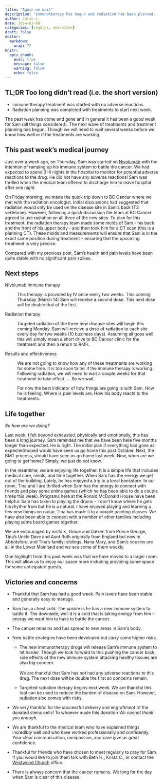 ```yaml
---
title: "Again we wait"
description: "Immunotherapy has begun and radiation has been planned.  "
author: Colin C.
date: 2024-03-08
categories: [regular, new-sites]
draft: false
editor: 
  markdown: 
    wrap: 72
knitr: 
  opts_chunk: 
    eval: true
    message: false
    warning: false
    echo: false
---
```


::: {.callout-note icon="false"}
## TL;DR [Too long didn't read (i.e. the short version)]{.small}

-   Immune therapy treatment was started with no adverse reactions.
-   Radiation planning was completed with treatments to start next week.
:::

The past week has come and gone and in general it has been a good week
for Sam (all things considered). The next wave of treatments and
treatment planning has begun. Though we will need to wait several weeks
before we know how well or if the treatments are working.

## This past week's medical journey

Just over a week ago, on Thursday, Sam was started on
[Nivolumab](http://www.bccancer.bc.ca/drug-database-site/Drug%20Index/Nivolumab_handout.pdf)
with the intention of ramping up his immune system to battle the cancer.
We had expected to spend 3-4 nights in the hospital to monitor for
potential adverse reactions to the drug. He did not have any adverse
reactions! Sam was thrilled when the medical team offered to discharge
him to leave hospital after one night.

On Friday morning, we made the quick trip down to BC Cancer where we met
with the radiation oncologist. Initial discussions had suggested that
radiation would only be used on the disease site in Sam's back (T3
vertebrae). However, following a quick discussion the team at BC Cancer
agreed to use radiation on all three of the new sites. To plan for this
treatment, the radiation therapy team made some molds of Sam - his back
and the front of his upper body - and then took him for a CT scan (this
is a planning CT). These molds and measurements will ensure that Sam is
in the exact same position during treatment -- ensuring that the
upcoming treatment is very precise.

Compared with my previous post, Sam's health and pain levels have been
quite stable with no significant pain spikes.

<!-- We were leaving from the hospital and there had been some confusion around how we would get to BC Cancer.  An ambulance had been planned but their team was obviously not going to get to us to make our appointment on time at VGH.  Instead we chose to take our personal van.  This allowed us to arrive on time.   Arriving on time allowed us the opportunity to discuss options further with Dr. Goddard.  In addition, the team had the time they needed to do proper planning -->

## Next steps

Nivolumab immune therapy

:   This therapy is provided by IV once every two weeks. This coming
    Thursday (March 14) Sam will receive a second dose. This next dose
    will be double that of the first.

Radiation therapy

:   Targeted radiation of the three new disease sites will begin this
    coming Monday. Sam will receive a dose of radiation to each site
    every day for two weeks (10 business days). Assuming all goes well
    this will simply mean a short drive to BC Cancer clinic for the
    treatment and then a return to RMH.

Results and effectiveness

:   We are not going to know how any of these treatments are working for
    some time. It is too soon to tell if the immune therapy is working.
    Following radiation, we will need to wait a couple weeks for that
    treatment to take effect. ... So we wait.

:   For now the best indicator of how things are going is with Sam. How
    he is feeling. Where is pain levels are. How his body reacts to the
    treatments.

## Life together

*So how are we doing?*

Last week, I felt beyond exhausted, physically and emotionally, this has
been a long journey. Sam reminded me that we have been here five months
longer than expected. He is right. The initial plan if everything had
gone as expected/hoped would have seen us go home this past October.
Next, the BMT process, should have seen us go home last week. Now, when
are we going to get home? Simply, we just do not know.

In the meantime, we are enjoying life together. It is a simple life that
includes medical care, meals, and time together. When Sam has the energy
we get out of the building. Lately, he has enjoyed a trip to a local
bookstore. In our room, Tina and I are thrilled when Sam has the energy
to connect with friends and play some online games (which he has been
able to do a couple times this week). Programs here at the Ronald
McDonald House have been helpful. Sam has taken to playing the drums --
I don't know where he gets his rhythm from but he is a natural. I have
enjoyed playing and learning a few new things on guitar. Tina has made
it to a couple painting classes. We have also been able to connect with
a number of other families including playing some board games together.

We are encouraged by visitors, Grace and Darren from Prince George,
Tina's Uncle Dave and Aunt Ruth originally from England but now in
Abbotsford, and Tina's family: siblings, Nana Mary, and Sam's cousins
are all in the Lower Mainland and we see some of them weekly.

One highlight from this past week was that we have moved to a larger
room. This will allow us to enjoy our space more including providing
some space for some anticipated guests.

## Victories and concerns

-   Thankful that Sam has had a good week. Pain levels have been stable
    and generally easy to manage.

-   Sam has a chest cold. The upside is he has a new immune system to
    battle it. The downside, well it is a cold that is taking energy
    from him -- energy we want him to have to battle the cancer.

-   The cancer remains and has spread to new areas in Sam's body.

-   New battle strategies have been developed but carry some higher
    risks.

    -   The new immunotherapy drugs will release Sam's immune system to
        hit harder. Though we look forward to this pushing the cancer
        back, side effects of the new immune system attacking healthy
        tissues are also big concern.\
        \
        We are thankful that Sam has not had any adverse reactions to
        this drug. The next dose will be double the first so concerns
        remain.

    -   Targeted radiation therapy begins next week. We are thankful
        this tool can be used to reduce the burden of disease on Sam.
        However, radiation also comes with risks.

-   We very thankful for the successful delivery and engraftment of the
    donated stems cells! To whoever made this donation *We cannot thank
    you enough*.

-   We are thankful to the medical team who have explained things
    incredibly well and who have worked professionally and confidently.
    Your clear communication, compassion, and care give us great
    confidence.

-   Thankful for friends who have chosen to meet regularly to pray for
    Sam. If you would like to join them talk with Beth H., Krista C., or
    contact the [Westwood Church](https://westwoodchurch.bc.ca) office.

-   There is always concern that the cancer remains. We long for the day
    when Sam is clear of this disease.